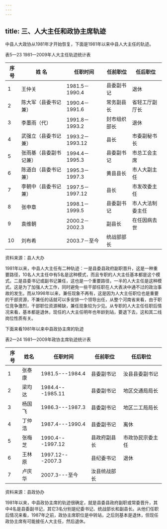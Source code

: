 ```yaml
---
---
---
```

title: 三、人大主任和政协主席轨迹
---

中县人大政协从1981年才开始恢复，下面是1981年以来中县人大主任的轨迹。

表5—23 1981—2009年人大主任轨迹统计表

| 序号 | 姓 名           | 任职时间     | 任前职位 | 任后职位   |
| -- | --------------- | -------------- | ---------- | ------------ |
|  1 | 王仲关        | 1981.5－1990.4|县委副书记| 退休|
|  2 | 陈大军（县委书记兼）  | 1990.4－1991.6   | 常务副县长 | 省轻工厅副厅长 |
|  3 |李墨雨（代）| 1991.8－1993.2   | 封市组织部长 |退休|
|  4 | 武强立（县委书记兼）  | 1993.2－1993.12   |县长| 市委副秘书长 |
|  5 | 张雨基（县委副书记兼）  | 1994.4－1995.3   | 县委副书记 | 市总工会主席 |
|  6 | 陈道白（县委书记兼）  | 1995.3－1997.3   |黄县县长| 市人大副主任 |
|  7 | 李朝中（县委书记兼）  | 1997.5－1997.12   |县长| 市发改委主任 |
|  8 |张申章| 1998.1－1999.5   | 县委副书记 | 市人大法制委主任 |
|  9 |袁维朝| 2000.2－2002.3   |副县长| 在任因病去世 |
| 10 |刘布希| 2003.7－至今      | 统战部部长 |              |

资料来源：县人大办

1981年以来，中县人大主任有二种轨迹：一是县委县政府副职晋升，这是一种重要路径，10名人大主任中有5名是这种模式，而且专职的人大主任基本都是这个模式。二是县委书记或副书记兼任，这也是一个重要路径，一半的人大主任是这种模式。这是为了加强人大工作，同时避免一些干部任职在人大表决中通不过的政治事故的发生。而从1998年以来，兼任现象不再有，这是因为人大主任职位也是重要的干部资源，不兼任的话就可以多安排一个领导出任，从整个河南省来看，由于职位竞争激烈，干部职位资源稀缺，兼任现象较为少见。从专职的人大主任任职后情况来看，基本都是退休，现任的人大主任明年也年龄到站，要退下去，这和其二线岗位性质有关。

下面来看1981年以来中县政协主席的轨迹


表2—24 1981—2009年政协主席轨迹统计表

| 序号   | 姓名  | 任职时间        | 任前职位     | 任后职位        |
| ----- | ------- | --------------- | ------------ | ----------------- |
| 1     |张泰康| 1981.5---1984.4| 县委副书记   | 汝县县委副书记    |
| 2     |梁均达| 1984.4---1985.11| 县委副书记   | 地区交通局局长    |
| 3     |杨国飞| 1986.3---1987.3| 县委副书记   | 地区二工局局长    |
| 4     |丁仲浩| 1987.4---1990.4| 县委副书记   | 离休              |
| 5     |张梅芝| 1990.4---1997.12| 县政府副县长 | 市政协民宗委主任  |
| 6     |王林原| 1997.12---2007.3| 县纪委书记   | 退休              |
| 7     |卢庆华| 2007.3---至今 | 汝县统战部长 |                   |

资料来源：县政协办

1981年以来，中县政协主席的轨迹很确定，就是县委县政府副职或常委晋升，其中4名是县委副书记，其它3名分别是纪委书记、统战部长和副县长。从他们任职后情况来看，1987年之前，政协主席职位是中转站，之后则基本是退休，但现任政协主席有可能接任人大主任，然后退休。

